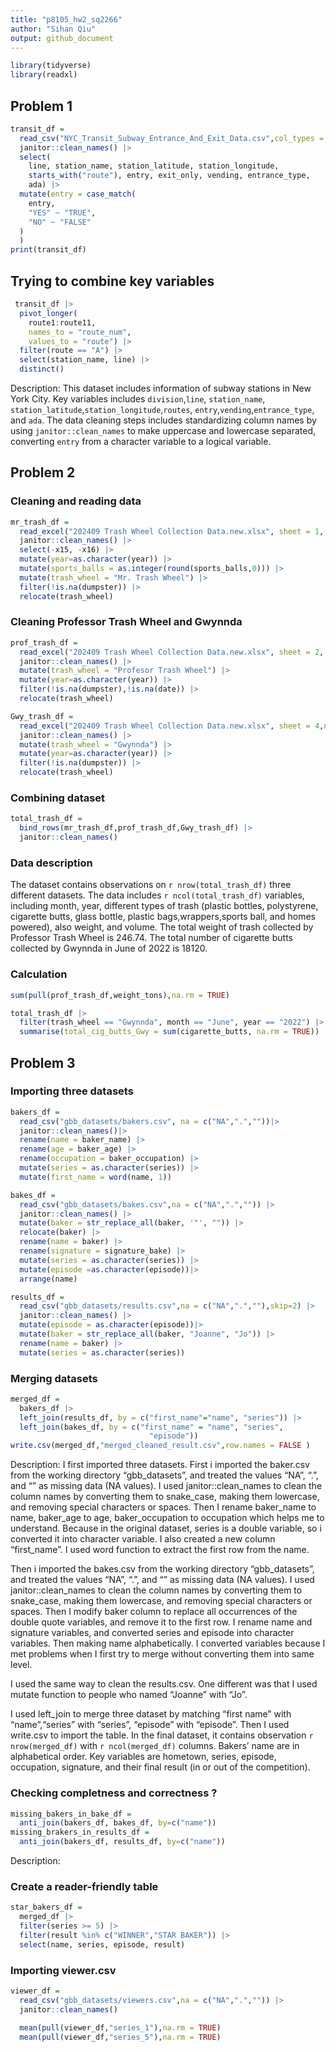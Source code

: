 ```yaml
---
title: "p8105_hw2_sq2266"
author: "Sihan Qiu"
output: github_document
---
```





```r
library(tidyverse)
library(readxl)
```

## Problem 1
```r
transit_df = 
  read_csv("NYC_Transit_Subway_Entrance_And_Exit_Data.csv",col_types = cols(Route8 = "c", Route9 = "c", Route10 = "c", Route11 = "c")) |>
  janitor::clean_names() |>
  select(
    line, station_name, station_latitude, station_longitude, 
    starts_with("route"), entry, exit_only, vending, entrance_type, 
    ada) |> 
  mutate(entry = case_match(
    entry,
    "YES" ~ "TRUE",
    "NO" ~ "FALSE"
  )
  )
print(transit_df)
```

## Trying to combine key variables
```r
 transit_df |> 
  pivot_longer(
    route1:route11,
    names_to = "route_num",
    values_to = "route") |> 
  filter(route == "A") |> 
  select(station_name, line) |> 
  distinct()
```


Description: 
This dataset includes information of subway stations in New York City. Key variables includes `division`,`line`, `station_name`, `station_latitude`,`station_longitude`,`routes`, `entry`,`vending`,`entrance_type`, and `ada`. The data cleaning steps includes standardizing column names by using `janitor::clean_names` to make uppercase and lowercase separated, converting `entry` from a character variable to a logical variable. 




## Problem 2
### Cleaning and reading data
```r
mr_trash_df = 
  read_excel("202409 Trash Wheel Collection Data.new.xlsx", sheet = 1, skip = 1) |>
  janitor::clean_names() |>
  select(-x15, -x16) |>
  mutate(year=as.character(year)) |>
  mutate(sports_balls = as.integer(round(sports_balls,0))) |>
  mutate(trash_wheel = "Mr. Trash Wheel") |>
  filter(!is.na(dumpster)) |>
  relocate(trash_wheel) 
```

### Cleaning Professor Trash Wheel and Gwynnda
```r
prof_trash_df = 
  read_excel("202409 Trash Wheel Collection Data.new.xlsx", sheet = 2, na = c("NA",".",""),skip = 1) |>
  janitor::clean_names() |>
  mutate(trash_wheel = "Profesor Trash Wheel") |>
  mutate(year=as.character(year)) |>
  filter(!is.na(dumpster),!is.na(date)) |>
  relocate(trash_wheel)
```

```r
Gwy_trash_df = 
  read_excel("202409 Trash Wheel Collection Data.new.xlsx", sheet = 4,na = c("NA",".","")) |>
  janitor::clean_names() |>
  mutate(trash_wheel = "Gwynnda") |>
  mutate(year=as.character(year)) |>
  filter(!is.na(dumpster)) |>
  relocate(trash_wheel)
```

### Combining dataset
```r
total_trash_df = 
  bind_rows(mr_trash_df,prof_trash_df,Gwy_trash_df) |>
  janitor::clean_names()
```

### Data description

The dataset contains observations on `r nrow(total_trash_df)` three different datasets. The data includes `r ncol(total_trash_df)` variables, including month, year, different types of trash (plastic bottles, polystyrene, cigarette butts, glass bottle, plastic bags,wrappers,sports ball, and homes powered), also weight, and volume. The total weight of trash collected by Professor Trash Wheel is 246.74. The total number of cigarette butts collected by Gwynnda in June of 2022 is 18120.

### Calculation
```r
sum(pull(prof_trash_df,weight_tons),na.rm = TRUE)
```

```r
total_trash_df |>
  filter(trash_wheel == "Gwynnda", month == "June", year == "2022") |>
  summarise(total_cig_butts_Gwy = sum(cigarette_butts, na.rm = TRUE))
```



## Problem 3

### Importing three datasets
```r
bakers_df = 
  read_csv("gbb_datasets/bakers.csv", na = c("NA",".",""))|>
  janitor::clean_names()|>
  rename(name = baker_name) |>
  rename(age = baker_age) |>
  rename(occupation = baker_occupation) |>
  mutate(series = as.character(series)) |>
  mutate(first_name = word(name, 1))
```

```r
bakes_df = 
  read_csv("gbb_datasets/bakes.csv",na = c("NA",".","")) |>
  janitor::clean_names() |>
  mutate(baker = str_replace_all(baker, '"', "")) |>
  relocate(baker) |>
  rename(name = baker) |>
  rename(signature = signature_bake) |>
  mutate(series = as.character(series)) |>
  mutate(episode =as.character(episode))|>
  arrange(name)
```

```r
results_df = 
  read_csv("gbb_datasets/results.csv",na = c("NA",".",""),skip=2) |>
  janitor::clean_names() |>
  mutate(episode = as.character(episode))|>
  mutate(baker = str_replace_all(baker, "Joanne", "Jo")) |>
  rename(name = baker) |>
  mutate(series = as.character(series)) 
```

### Merging datasets
```r
merged_df = 
  bakers_df |>
  left_join(results_df, by = c("first_name"="name", "series")) |>
  left_join(bakes_df, by = c("first_name" = "name", "series", 
                               "episode"))
write.csv(merged_df,"merged_cleaned_result.csv",row.names = FALSE )
```

Description:
I first imported three datasets. First i imported the baker.csv from the working directory "gbb_datasets", and treated the values "NA", ".", and "" as missing data (NA values). I used janitor::clean_names to clean the column names by converting them to snake_case, making them lowercase, and removing special characters or spaces. Then I rename baker_name to name, baker_age to age, baker_occupation to occupation which helps me to understand. Because in the original dataset, series is a double variable, so i converted it into character variable. I also created a new column "first_name". I used word function to extract the first row from the name. 

Then i imported the bakes.csv from the working directory "gbb_datasets", and treated the values "NA", ".", and "" as missing data (NA values). I used janitor::clean_names to clean the column names by converting them to snake_case, making them lowercase, and removing special characters or spaces. Then I modify baker column to replace all occurrences of the double quote variables, and remove it to the first row. I rename name and signature variables, and converted series and episode into character variables. Then making name alphabetically. I converted variables because I met problems when I first try to merge without converting them into same level. 

I used the same way to clean the results.csv. One different was that I used mutate function to people who named "Joanne" with "Jo". 

I used left_join to merge three dataset by matching "first name" with "name","series" with "series", "episode" with "episode". Then I used write.csv to import the table. In the final dataset, it contains observation `r nrow(merged_df)` with `r ncol(merged_df)` columns. Bakers' name are in alphabetical order. Key variables are hometown, series, episode, occupation, signature, and their final result (in or out of the competition). 

### Checking completness and correctness ?
```r
missing_bakers_in_bake_df = 
  anti_join(bakers_df, bakes_df, by=c("name"))
missing_brakers_in_results_df =
  anti_join(bakers_df, results_df, by=c("name"))
```

Description: 


### Create a reader-friendly table
```r
star_bakers_df = 
  merged_df |>
  filter(series >= 5) |>
  filter(result %in% c("WINNER","STAR BAKER")) |>
  select(name, series, episode, result)
```


### Importing viewer.csv
```r
viewer_df = 
  read_csv("gbb_datasets/viewers.csv",na = c("NA",".","")) |>
  janitor::clean_names()
```

```r
  mean(pull(viewer_df,"series_1"),na.rm = TRUE) 
  mean(pull(viewer_df,"series_5"),na.rm = TRUE) 
```


